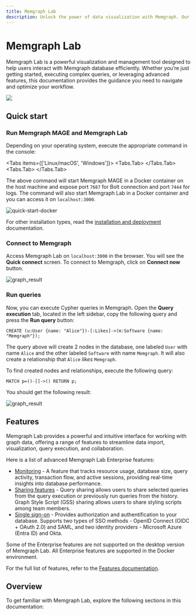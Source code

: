 ---
title: Memgraph Lab
description: Unlock the power of data visualization with Memgraph. Our documentation page provides detailed instructions on how to visualize your graph data, enabling you to gain valuable insights and make informed decisions
---


# Memgraph Lab

Memgraph Lab is a powerful visualization and management tool designed to help
users interact with Memgraph database efficiently. Whether you’re just getting
started, executing complex queries, or leveraging advanced features, this
documentation provides the guidance you need to navigate and optimize your
workflow. 

![](/pages/data-visualization/lab-overview.png)

## Quick start

<Steps>

<h3 className="custom-header">Run Memgraph MAGE and Memgraph Lab</h3>

Depending on your operating system, execute the appropriate command in the console:

<Tabs items={['Linux/macOS', 'Windows']}>
<Tabs.Tab>
<CodeSnippet code="curl https://install.memgraph.com | sh" page="getting-started" os="linux/macOS"/>
</Tabs.Tab>
<Tabs.Tab>
<CodeSnippet code="iwr https://windows.memgraph.com | iex" page="getting-started" os="windows"/>
</Tabs.Tab>
</Tabs>

The above command will start Memgraph MAGE in a Docker container on the host
machine and expose port `7687` for Bolt connection and port `7444` for logs. The
command will also start Memgraph Lab in a Docker container and you can access it
on `localhost:3000`. 

![quick-start-docker](/pages/data-visualization/quick-start-docker.png)

For other installation types, read the [installation and
deployment](/memgraph-lab/getting-started/installation-and-deployment)
documentation. 

<h3 className="custom-header">Connect to Memgraph</h3>

Access Memgraph Lab on `localhost:3000` in the browser. You will see the **Quick
connect** screen. To connect to Memgraph, click on **Connect now** button.

![graph_result](/pages/data-visualization/quick-connect.png)

<h3 className="custom-header">Run queries</h3>

Now, you can execute Cypher queries in Memgraph. Open the **Query execution**
tab, located in the left sidebar, copy the following query and press the **Run
query** button:

```cypher
CREATE (u:User {name: "Alice"})-[:Likes]->(m:Software {name: "Memgraph"});
```

The query above will create 2 nodes in the database, one labeled `User` with
name `Alice` and the other labeled `Software` with name `Memgraph`. It will also
create a relationship that `Alice` _likes_ `Memgraph`.

To find created nodes and relationships, execute the following query:

```cypher
MATCH p=()-[]->() RETURN p;
```

You should get the following result:

![graph_result](/pages/data-visualization/lab-graph.png)

</Steps>

## Features

Memgraph Lab provides a powerful and intuitive interface for working with graph
data, offering a range of features to streamline data import, visualization,
query execution, and collaboration.

Here is a list of advanced Memgraph Lab Enterprise features:

- [Monitoring](/memgraph-lab/features/monitoring) - A feature that tracks resource usage, database size, query
  activity, transaction flow, and active sessions, providing real-time insights
  into database performance.
- [Sharing features](/memgraph-lab/features/sharing-features) - Query sharing allows users to share selected queries from
  the query execution or previously run queries from the history. Graph Style
  Script (GSS) sharing allows users to share styling scripts among team members.
- [Single sign-on](/memgraph-lab/features/single-sign-on) - Provides authorization and authentification to your database.
  Supports two types of SSO methods - OpenID Connect (OIDC + OAuth 2.0) and
  SAML, and two identity providers - Microsoft Azure (Entra ID) and Okta. 

<Callout type="warning">
Some of the Enterprise features are not supported on the desktop version of
Memgraph Lab. All Enterprise features are supported in the Docker environment.
</Callout>

For the full list of features, refer to the [Features documentation](/memgraph-lab/features).

## Overview

To get familiar with Memgraph Lab, explore the following sections in this
documentation:

<LabOverview/>

<CommunityLinks/>